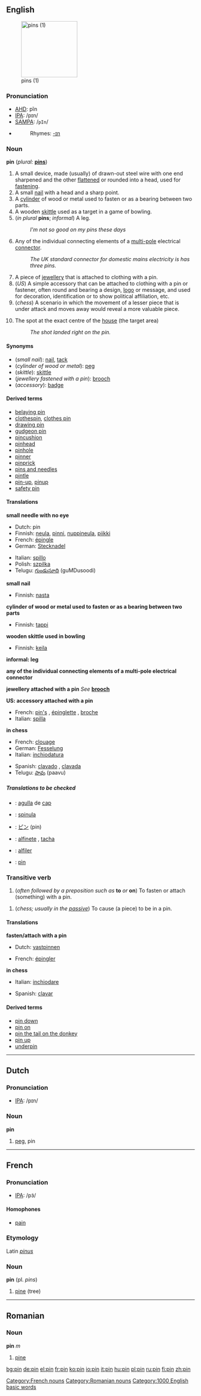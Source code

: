 {{see|PIN|Pin}}

==English==
[[Image:Marking pin.jpg|150px|thumb|pins (1)]]
===Pronunciation===
*[[AHD]]: pĭn
*[[IPA]]: /pɪn/
*[[SAMPA]]: /<tt>pIn</tt>/
*{{audio|En-ca-pin.ogg|Audio (CA)}}
*:Rhymes: [[Rhymes:English:-ɪn|-ɪn]]

===Noun===
{{wikipedia}}
'''pin''' (''plural:'' '''[[pins]]''')

#A small device, made (usually) of drawn-out steel wire with one end sharpened and the other [[flatten]]ed or rounded into a head, used for [[fasten]]ing.
#A small [[nail]] with a head and a sharp point.
#A [[cylinder]] of wood or metal used to fasten or as a bearing between two parts.
#A wooden [[skittle]] used as a target in a game of bowling.
#(''in plural'' '''pins'''; ''informal'') A leg.
#:''I'm not so good on my pins these days''
#Any of the individual connecting elements of a [[multi-pole]] electrical [[connector]].
#:''The UK standard connector for domestic mains electricity is has three pins.''
#A piece of [[jewellery]] that is attached to clothing with a pin.
#(''US'') A simple accessory that can be attached to clothing with a pin or fastener, often round and bearing a design, [[logo]] or message, and used for decoration, identification or to show political affiliation, etc.
#(''chess'') A scenario in which the movement of a lesser piece that is under attack and moves away would reveal a more valuable piece.
#{{curling}} The spot at the exact centre of the [[house]] (the target area)
#:''The shot landed right on the pin.''

====Synonyms====
*(''small nail''): [[nail]], [[tack]]
*(''cylinder of wood or metal''): [[peg]]
*(''skittle''): [[skittle]]
*(''jewellery fastened with a pin''): [[brooch]]
*(''accessory''): [[badge]]

====Derived terms====
*[[belaying pin]]
*[[clothespin]], [[clothes pin]]
*[[drawing pin]]
*[[gudgeon pin]]
*[[pincushion]]
*[[pinhead]]
*[[pinhole]]
*[[pinner]]
*[[pinprick]]
*[[pins and needles]]
*[[pintle]]
*[[pin-up]], [[pinup]]<!--noun-->
*[[safety pin]]

====Translations====

'''small needle with no eye'''
{{top}}
*Dutch: pin {{f}}
*Finnish: [[neula]], [[pinni]], [[nuppineula]], [[piikki]]
*French: [[épingle]] {{f}}
*German: [[Stecknadel]]  {{f}} 
{{mid}}
*Italian: [[spillo]] {{m}}
*Polish: [[szpilka]] {{f}}
*Telugu: [[గుండుసూది]] (guMDusoodi)
{{bottom}}

'''small nail'''
{{top}}
*Finnish: [[nasta]]
{{mid}}
{{bottom}}

'''cylinder of wood or metal used to fasten or as a bearing between two parts'''
{{top}}
*Finnish: [[tappi]]
{{mid}}
{{bottom}}

'''wooden skittle used in bowling'''
{{top}}
*Finnish: [[keila]]
{{mid}}
{{bottom}}

'''informal: leg'''
<!--Note: Put INFORMAL or SLANG translations in this table, where these exist-->
{{top}}
{{mid}}
{{bottom}}

'''any of the individual connecting elements of a multi-pole electrical connector'''
{{top}}
{{mid}}
{{bottom}}

'''jewellery attached with a pin'''
''See'' '''[[brooch]]'''

'''US: accessory attached with a pin'''
{{top}}
*French: [[pin's]] {{m}}, [[épinglette]] {{f}}, [[broche]] {{f}}
*Italian: [[spilla]] {{f}}
{{mid}}
{{bottom}}

'''in chess'''
{{top}}
*French: [[clouage]] {{m}}
*German: [[Fesselung]] {{f}}
*Italian: [[inchiodatura]] {{f}}
{{mid}}
*Spanish: [[clavado]] {{m}}, [[clavada]] {{f}}
*Telugu: [[పావు]] (paavu)
{{bottom}}

=====Translations to be checked=====
<!--Remove this section once all of the translations below have been moved into
the tables above.-->
{{checktrans}}

*{{ttbc|Catalan}}: [[agulla]] de [[cap]] {{f}}
*{{ttbc|Interlingua}}: [[spinula]]
*{{ttbc|Japanese}}: [[ピン]] (pin)
*{{ttbc|Portuguese}}: [[alfinete]] {{m}}, [[tacha]] {{f}}
*{{ttbc|Spanish}}: [[alfiler]] {{m}}
*{{ttbc|Welsh}}: [[pìn]]

===Transitive verb===
{{en-verb}}

#(''often followed by a preposition such as'' '''to''' ''or'' '''on''') To fasten or attach (something) with a pin.
<!--this is "pin on"# to attribute [[blame]]
#: ''...you can't pin that robbery on me!''-->
#(''chess; usually in the [[passive]]'') To cause (a piece) to be in a pin.

====Translations====

'''fasten/attach with a pin'''
{{top}}
*Dutch: [[vastpinnen]]
{{mid}}
*French: [[épingler]]
{{bottom}}

'''in chess'''
{{top}}
*Italian: [[inchiodare]]
{{mid}}
*Spanish: [[clavar]]
{{bottom}}

====Derived terms====
*[[pin down]]
*[[pin on]]
*[[pin the tail on the donkey]]
*[[pin up]]<!--verb-->
*[[underpin]]

----

==Dutch==
===Pronunciation===
*[[IPA]]: /pɪn/

===Noun===
'''pin''' {{m}}

#[[peg]], pin

----

==French==
===Pronunciation===
*[[IPA]]: /pɜ̃/
====Homophones====
*[[pain#French|pain]]
===Etymology===
Latin ''[[pinus]]''
===Noun===
'''pin''' {{m}} (pl. ''pins'')

# [[pine]] (tree)

[[Category:French nouns]]

----

==Romanian==
===Noun===
'''pin''' ''m''

# [[pine]]

[[Category:Romanian nouns]]
[[Category:1000 English basic words]]

[[bg:pin]]
[[de:pin]]
[[el:pin]]
[[fr:pin]]
[[ko:pin]]
[[io:pin]]
[[it:pin]]
[[hu:pin]]
[[pl:pin]]
[[ru:pin]]
[[fi:pin]]
[[zh:pin]]